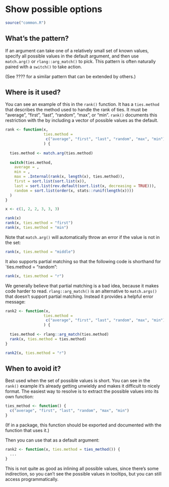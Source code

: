 # Show possible options {#args-enum}

```r
source("common.R")
```

## What's the pattern?

If an argument can take one of a relatively small set of known values, specify all possible values in the default argument, and then use `match.arg()` or `rlang::arg_match()` to pick. This pattern is often naturally paired with a `switch()` to take action.

(See ???? for a similar pattern that can be extended by others.)

## Where is it used?

You can see an example of this in the `rank()` function. It has a `ties.method` that describes the method used to handle the rank of ties. It must be "average", "first", "last", "random", "max", or "min". `rank()` documents this restriction with the by including a vector of possible values as the default.

```r
rank <- function(x, 
                 ties.method = 
                  c("average", "first", "last", "random", "max", "min")
                 ) {
  
  ties.method <- match.arg(ties.method)
  
  switch(ties.method, 
    average = , 
    min = , 
    max = .Internal(rank(x, length(x), ties.method)), 
    first = sort.list(sort.list(x)),
    last = sort.list(rev.default(sort.list(x, decreasing = TRUE))), 
    random = sort.list(order(x, stats::runif(length(x))))
  )
}

x <- c(1, 2, 2, 3, 3, 3)

rank(x)
rank(x, ties.method = "first")
rank(x, ties.method = "min")
```

Note that `match.arg()` will automatically throw an error if the value is not in the set:

```r
rank(x, ties.method = "middle")
```

It also supports partial matching so that the following code is shorthand for `ties.method = "random":

```r
rank(x, ties.method = "r")
```

We generally believe that partial matching is a bad idea, because it makes code harder to read. `rlang::arg_match()` is an alternative to `match.args()` that doesn't support partial matching. Instead it provides a helpful error message:

```r
rank2 <- function(x, 
                 ties.method = 
                  c("average", "first", "last", "random", "max", "min")
                 ) {
  
  ties.method <- rlang::arg_match(ties.method)
  rank(x, ties.method = ties.method)
}

rank2(x, ties.method = "r")
```

## When to avoid it?

Best used when the set of possible values is short. You can see in the `rank()` example it's already getting unwieldy and makes it difficult to nicely format. The easiest way to resolve is to extract the possible values into its own function:

```r
ties_method <- function() {
  c("average", "first", "last", "random", "max", "min")
}
```

(If in a package, this function should be exported and documented with the function that uses it.)

Then you can use that as a default argument:

```r
rank2 <- function(x, ties.method = ties_method()) {
  ...
}
```

This is not quite as good as inlining all possible values, since there's some indirection, so you can't see the possible values in tooltips, but you can still access programmatically.